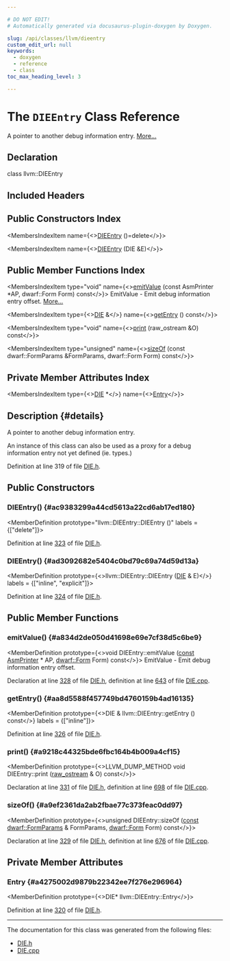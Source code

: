 ```yaml
---

# DO NOT EDIT!
# Automatically generated via docusaurus-plugin-doxygen by Doxygen.

slug: /api/classes/llvm/dieentry
custom_edit_url: null
keywords:
  - doxygen
  - reference
  - class
toc_max_heading_level: 3

---
```





# The `DIEEntry` Class Reference

<DoxygenPage pluginConfig={pluginConfig}>

A pointer to another debug information entry. <a href="#details">More...</a>

## Declaration

<CodeBlock>class llvm::DIEEntry</CodeBlock>

## Included Headers

<IncludesList>
<IncludesListItem
  filePath="llvm/CodeGen/DIE.h"
  permalink="/docs/api/files/include/include/llvm/include/llvm/codegen/die-h"
  isLocal="true" />
</IncludesList>

## Public Constructors Index

<MembersIndex>

<MembersIndexItem
  name={<><a href="#ac9383299a44cd5613a22cd6ab17ed180">DIEEntry</a> ()=delete</>}>
</MembersIndexItem>

<MembersIndexItem
  name={<><a href="#ad3092682e5404c0bd79c69a74d59d13a">DIEEntry</a> (DIE &amp;E)</>}>
</MembersIndexItem>

</MembersIndex>

## Public Member Functions Index

<MembersIndex>

<MembersIndexItem
  type="void"
  name={<><a href="#a834d2de050d41698e69e7cf38d5c6be9">emitValue</a> (const AsmPrinter &#42;AP, dwarf::Form Form) const</>}>
EmitValue - Emit debug information entry offset. <a href="#a834d2de050d41698e69e7cf38d5c6be9">More...</a>
</MembersIndexItem>

<MembersIndexItem
  type={<><a href="/docs/api/classes/llvm/die">DIE</a> &amp;</>}
  name={<><a href="#aa8d5588f457749bd4760159b4ad16135">getEntry</a> () const</>}>
</MembersIndexItem>

<MembersIndexItem
  type="void"
  name={<><a href="#a9218c44325bde6fbc164b4b009a4cf15">print</a> (raw&#95;ostream &amp;O) const</>}>
</MembersIndexItem>

<MembersIndexItem
  type="unsigned"
  name={<><a href="#a9ef2361da2ab2fbae77c373feac0dd97">sizeOf</a> (const dwarf::FormParams &amp;FormParams, dwarf::Form Form) const</>}>
</MembersIndexItem>

</MembersIndex>

## Private Member Attributes Index

<MembersIndex>

<MembersIndexItem
  type={<><a href="/docs/api/classes/llvm/die">DIE</a> &#42;</>}
  name={<><a href="#a4275002d9879b22342ee7f276e296964">Entry</a></>}>
</MembersIndexItem>

</MembersIndex>

## Description {#details}

A pointer to another debug information entry.

An instance of this class can also be used as a proxy for a debug information entry not yet defined (ie. types.)

Definition at line 319 of file <a href="/docs/api/files/include/include/llvm/include/llvm/codegen/die-h">DIE.h</a>.

<SectionDefinition>

## Public Constructors

### DIEEntry() {#ac9383299a44cd5613a22cd6ab17ed180}

<MemberDefinition
  prototype="llvm::DIEEntry::DIEEntry ()"
  labels = {["delete"]}>

Definition at line <a href="/docs/api/files/include/include/llvm/include/llvm/codegen/die-h/#l00323">323</a> of file <a href="/docs/api/files/include/include/llvm/include/llvm/codegen/die-h">DIE.h</a>.
</MemberDefinition>

### DIEEntry() {#ad3092682e5404c0bd79c69a74d59d13a}

<MemberDefinition
  prototype={<>llvm::DIEEntry::DIEEntry (<a href="/docs/api/classes/llvm/die">DIE</a> &amp; E)</>}
  labels = {["inline", "explicit"]}>

Definition at line <a href="/docs/api/files/include/include/llvm/include/llvm/codegen/die-h/#l00324">324</a> of file <a href="/docs/api/files/include/include/llvm/include/llvm/codegen/die-h">DIE.h</a>.
</MemberDefinition>

</SectionDefinition>

<SectionDefinition>

## Public Member Functions

### emitValue() {#a834d2de050d41698e69e7cf38d5c6be9}

<MemberDefinition
  prototype={<>void DIEEntry::emitValue (<a href="/docs/api/files/lib/lib/target/lib/target/aarch64/aarch64promoteconstant-cpp/#a90f8350fecae261c25be85d38b451bff">const</a> <a href="/docs/api/classes/llvm/asmprinter">AsmPrinter</a> &#42; AP, <a href="/docs/api/namespaces/llvm/dwarf/#a6c06a10ffac779879f6b62a1a904517b">dwarf::Form</a> Form) const</>}>
EmitValue - Emit debug information entry offset.

Declaration at line <a href="/docs/api/files/include/include/llvm/include/llvm/codegen/die-h/#l00328">328</a> of file <a href="/docs/api/files/include/include/llvm/include/llvm/codegen/die-h">DIE.h</a>, definition at line <a href="/docs/api/files/lib/lib/codegen/lib/codegen/asmprinter/die-cpp/#l00643">643</a> of file <a href="/docs/api/files/lib/lib/codegen/lib/codegen/asmprinter/die-cpp">DIE.cpp</a>.
</MemberDefinition>

### getEntry() {#aa8d5588f457749bd4760159b4ad16135}

<MemberDefinition
  prototype={<>DIE &amp; llvm::DIEEntry::getEntry () const</>}
  labels = {["inline"]}>

Definition at line <a href="/docs/api/files/include/include/llvm/include/llvm/codegen/die-h/#l00326">326</a> of file <a href="/docs/api/files/include/include/llvm/include/llvm/codegen/die-h">DIE.h</a>.
</MemberDefinition>

### print() {#a9218c44325bde6fbc164b4b009a4cf15}

<MemberDefinition
  prototype={<>LLVM&#95;DUMP&#95;METHOD void DIEEntry::print (<a href="/docs/api/classes/llvm/raw-ostream">raw&#95;ostream</a> &amp; O) const</>}>

Declaration at line <a href="/docs/api/files/include/include/llvm/include/llvm/codegen/die-h/#l00331">331</a> of file <a href="/docs/api/files/include/include/llvm/include/llvm/codegen/die-h">DIE.h</a>, definition at line <a href="/docs/api/files/lib/lib/codegen/lib/codegen/asmprinter/die-cpp/#l00698">698</a> of file <a href="/docs/api/files/lib/lib/codegen/lib/codegen/asmprinter/die-cpp">DIE.cpp</a>.
</MemberDefinition>

### sizeOf() {#a9ef2361da2ab2fbae77c373feac0dd97}

<MemberDefinition
  prototype={<>unsigned DIEEntry::sizeOf (<a href="/docs/api/files/lib/lib/target/lib/target/aarch64/aarch64promoteconstant-cpp/#a90f8350fecae261c25be85d38b451bff">const</a> <a href="/docs/api/structs/llvm/dwarf/formparams">dwarf::FormParams</a> &amp; FormParams, <a href="/docs/api/namespaces/llvm/dwarf/#a6c06a10ffac779879f6b62a1a904517b">dwarf::Form</a> Form) const</>}>

Declaration at line <a href="/docs/api/files/include/include/llvm/include/llvm/codegen/die-h/#l00329">329</a> of file <a href="/docs/api/files/include/include/llvm/include/llvm/codegen/die-h">DIE.h</a>, definition at line <a href="/docs/api/files/lib/lib/codegen/lib/codegen/asmprinter/die-cpp/#l00676">676</a> of file <a href="/docs/api/files/lib/lib/codegen/lib/codegen/asmprinter/die-cpp">DIE.cpp</a>.
</MemberDefinition>

</SectionDefinition>

<SectionDefinition>

## Private Member Attributes

### Entry {#a4275002d9879b22342ee7f276e296964}

<MemberDefinition
  prototype={<>DIE&#42; llvm::DIEEntry::Entry</>}>

Definition at line <a href="/docs/api/files/include/include/llvm/include/llvm/codegen/die-h/#l00320">320</a> of file <a href="/docs/api/files/include/include/llvm/include/llvm/codegen/die-h">DIE.h</a>.
</MemberDefinition>

</SectionDefinition>

<hr/>

The documentation for this class was generated from the following files:

<ul>
<li><a href="/docs/api/files/include/include/llvm/include/llvm/codegen/die-h">DIE.h</a></li>
<li><a href="/docs/api/files/lib/lib/codegen/lib/codegen/asmprinter/die-cpp">DIE.cpp</a></li>
</ul>

</DoxygenPage>
